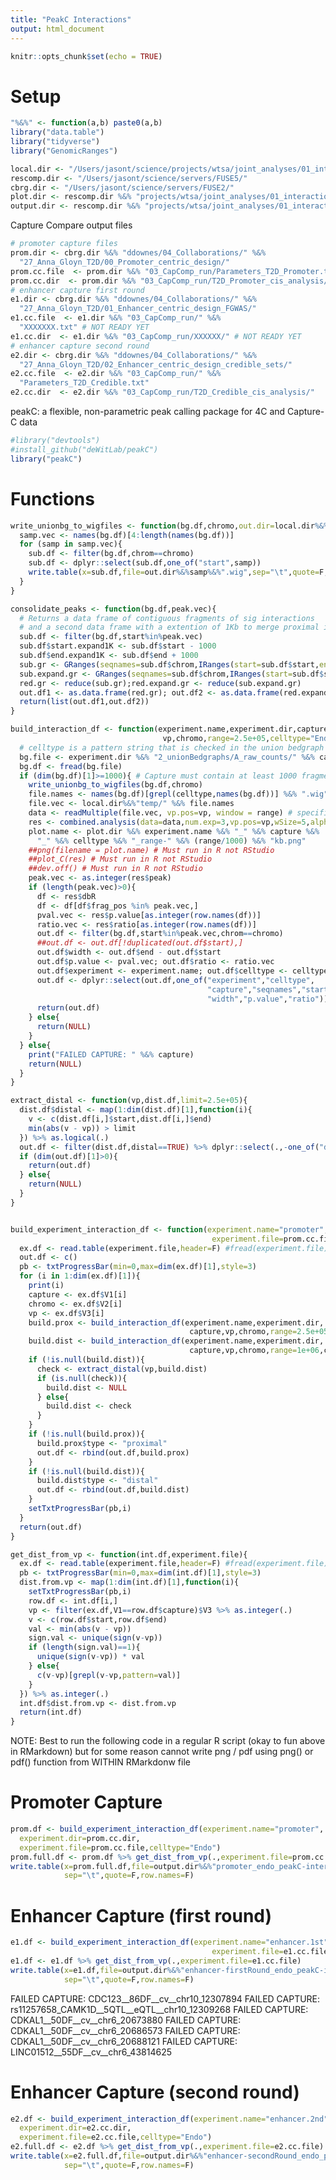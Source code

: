 ```yaml
---
title: "PeakC Interactions"
output: html_document
---
```


```r
knitr::opts_chunk$set(echo = TRUE)
```

# Setup 

```r

"%&%" <- function(a,b) paste0(a,b)
library("data.table")
library("tidyverse")
library("GenomicRanges")

local.dir <- "/Users/jasont/science/projects/wtsa/joint_analyses/01_interaction-mapping/"
rescomp.dir <- "/Users/jasont/science/servers/FUSE5/"
cbrg.dir <- "/Users/jasont/science/servers/FUSE2/"
plot.dir <- rescomp.dir %&% "projects/wtsa/joint_analyses/01_interaction-mapping/peakC_plots/"
output.dir <- rescomp.dir %&% "projects/wtsa/joint_analyses/01_interaction-mapping/peakC_interactions/"

```

Capture Compare output files 

```r
# promoter capture files 
prom.dir <- cbrg.dir %&% "ddownes/04_Collaborations/" %&%
  "27_Anna_Gloyn_T2D/00_Promoter_centric_design/"
prom.cc.file  <- prom.dir %&% "03_CapComp_run/Parameters_T2D_Promoter.txt"
prom.cc.dir  <- prom.dir %&% "03_CapComp_run/T2D_Promoter_cis_analysis/"
# enhancer capture first round  
e1.dir <- cbrg.dir %&% "ddownes/04_Collaborations/" %&%
  "27_Anna_Gloyn_T2D/01_Enhancer_centric_design_FGWAS/"
e1.cc.file  <- e1.dir %&% "03_CapComp_run/" %&%
  "XXXXXXX.txt" # NOT READY YET 
e1.cc.dir  <- e1.dir %&% "03_CapComp_run/XXXXXX/" # NOT READY YET 
# enhancer capture second round  
e2.dir <- cbrg.dir %&% "ddownes/04_Collaborations/" %&%
  "27_Anna_Gloyn_T2D/02_Enhancer_centric_design_credible_sets/"
e2.cc.file  <- e2.dir %&% "03_CapComp_run/" %&%
  "Parameters_T2D_Credible.txt"
e2.cc.dir  <- e2.dir %&% "03_CapComp_run/T2D_Credible_cis_analysis/"

```

peakC: a flexible, non-parametric peak calling package for 4C and Capture-C data

```r
#library("devtools")
#install_github("deWitLab/peakC")
library("peakC")

```


# Functions

```r

write_unionbg_to_wigfiles <- function(bg.df,chromo,out.dir=local.dir%&%"temp/"){
  samp.vec <- names(bg.df)[4:length(names(bg.df))]
  for (samp in samp.vec){
    sub.df <- filter(bg.df,chrom==chromo)
    sub.df <- dplyr::select(sub.df,one_of("start",samp)) 
    write.table(x=sub.df,file=out.dir%&%samp%&%".wig",sep="\t",quote=F,row.names = F,col.names = F)
  }
}

consolidate_peaks <- function(bg.df,peak.vec){
  # Returns a data frame of contiguous fragments of sig interactions 
  # and a second data frame with a extention of 1Kb to merge proximal interaction 
  sub.df <- filter(bg.df,start%in%peak.vec)
  sub.df$start.expand1K <- sub.df$start - 1000
  sub.df$end.expand1K <- sub.df$end + 1000
  sub.gr <- GRanges(seqnames=sub.df$chrom,IRanges(start=sub.df$start,end=sub.df$end))
  sub.expand.gr <- GRanges(seqnames=sub.df$chrom,IRanges(start=sub.df$start.expand1K,end=sub.df$end.expand1K))
  red.gr <- reduce(sub.gr);red.expand.gr <- reduce(sub.expand.gr)
  out.df1 <- as.data.frame(red.gr); out.df2 <- as.data.frame(red.expand.gr)
  return(list(out.df1,out.df2))
}

build_interaction_df <- function(experiment.name,experiment.dir,capture,
                                  vp,chromo,range=2.5e+05,celltype="Endo"){
  # celltype is a pattern string that is checked in the union bedgraph file used for extraction
  bg.file <- experiment.dir %&% "2_unionBedgraphs/A_raw_counts/" %&% capture %&% "_raw.unionbdg"
  bg.df <- fread(bg.file)  
  if (dim(bg.df)[1]>=1000){ # Capture must contain at least 1000 fragments in unionbedgraph 
    write_unionbg_to_wigfiles(bg.df,chromo)
    file.names <- names(bg.df)[grepl(celltype,names(bg.df))] %&% ".wig"
    file.vec <- local.dir%&%"temp/" %&% file.names 
    data <- readMultiple(file.vec, vp.pos=vp, window = range) # specified range 
    res <- combined.analysis(data=data,num.exp=3,vp.pos=vp,wSize=5,alphaFDR=0.05)
    plot.name <- plot.dir %&% experiment.name %&% "_" %&% capture %&% 
      "_" %&% celltype %&% "_range-" %&% (range/1000) %&% "kb.png"
    ##png(filename = plot.name) # Must run in R not RStudio 
    ##plot_C(res) # Must run in R not RStudio
    ##dev.off() # Must run in R not RStudio
    peak.vec <- as.integer(res$peak)
    if (length(peak.vec)>0){
      df <- res$dbR 
      df <- df[df$frag_pos %in% peak.vec,]
      pval.vec <- res$p.value[as.integer(row.names(df))]
      ratio.vec <- res$ratio[as.integer(row.names(df))]
      out.df <- filter(bg.df,start%in%peak.vec,chrom==chromo)
      ##out.df <- out.df[!duplicated(out.df$start),]
      out.df$width <- out.df$end - out.df$start
      out.df$p.value <- pval.vec; out.df$ratio <- ratio.vec
      out.df$experiment <- experiment.name; out.df$celltype <- celltype; out.df$capture <- capture
      out.df <- dplyr::select(out.df,one_of("experiment","celltype",
                                            "capture","seqnames","start","end",
                                            "width","p.value","ratio"))
      return(out.df)   
    } else{
      return(NULL)
    }    
  } else{
    print("FAILED CAPTURE: " %&% capture)
    return(NULL)
  }
}

```


```r

extract_distal <- function(vp,dist.df,limit=2.5e+05){
  dist.df$distal <- map(1:dim(dist.df)[1],function(i){
    v <- c(dist.df[i,]$start,dist.df[i,]$end)
    min(abs(v - vp)) > limit
  }) %>% as.logical(.)
  out.df <- filter(dist.df,distal==TRUE) %>% dplyr::select(.,-one_of("distal"))
  if (dim(out.df)[1]>0){
    return(out.df)    
  } else{
    return(NULL)
  }
}


build_experiment_interaction_df <- function(experiment.name="promoter",experiment.dir=prom.cc.dir,
                                             experiment.file=prom.cc.file,celltype="Endo"){
  ex.df <- read.table(experiment.file,header=F) #fread(experiment.file)
  out.df <- c()
  pb <- txtProgressBar(min=0,max=dim(ex.df)[1],style=3)
  for (i in 1:dim(ex.df)[1]){
    print(i)
    capture <- ex.df$V1[i]
    chromo <- ex.df$V2[i]
    vp <- ex.df$V3[i]
    build.prox <- build_interaction_df(experiment.name,experiment.dir,
                                        capture,vp,chromo,range=2.5e+05,celltype)
    build.dist <- build_interaction_df(experiment.name,experiment.dir,
                                        capture,vp,chromo,range=1e+06,celltype)
    if (!is.null(build.dist)){
      check <- extract_distal(vp,build.dist)
      if (is.null(check)){
        build.dist <- NULL
      } else{
        build.dist <- check
      }      
    }
    if (!is.null(build.prox)){
      build.prox$type <- "proximal"
      out.df <- rbind(out.df,build.prox)
    }
    if (!is.null(build.dist)){
      build.dist$type <- "distal"
      out.df <- rbind(out.df,build.dist)
    }
    setTxtProgressBar(pb,i)
  }
  return(out.df)
}

get_dist_from_vp <- function(int.df,experiment.file){
  ex.df <- read.table(experiment.file,header=F) #fread(experiment.file)
  pb <- txtProgressBar(min=0,max=dim(int.df)[1],style=3)
  dist.from.vp <- map(1:dim(int.df)[1],function(i){
    setTxtProgressBar(pb,i)
    row.df <- int.df[i,]
    vp <- filter(ex.df,V1==row.df$capture)$V3 %>% as.integer(.)
    v <- c(row.df$start,row.df$end)
    val <- min(abs(v - vp))  
    sign.val <- unique(sign(v-vp))
    if (length(sign.val)==1){
      unique(sign(v-vp)) * val
    } else{
      c(v-vp)[grepl(v-vp,pattern=val)]
    }
  }) %>% as.integer(.)
  int.df$dist.from.vp <- dist.from.vp
  return(int.df)
}

```

NOTE: Best to run the following code in a regular R script (okay to fun above in RMarkdown) but for some reason cannot write png / pdf using png() or pdf() function from WITHIN RMarkdonw file 

# Promoter Capture 

```r
prom.df <- build_experiment_interaction_df(experiment.name="promoter",
  experiment.dir=prom.cc.dir,                                 
  experiment.file=prom.cc.file,celltype="Endo")
prom.full.df <- prom.df %>% get_dist_from_vp(.,experiment.file=prom.cc.file)
write.table(x=prom.full.df,file=output.dir%&%"promoter_endo_peakC-interactions.txt",
            sep="\t",quote=F,row.names=F)
```

# Enhancer Capture (first round)

```r
e1.df <- build_experiment_interaction_df(experiment.name="enhancer.1st",experiment.dir=e1.cc.dir,
                                             experiment.file=e1.cc.file,celltype="Endo")
e1.df <- e1.df %>% get_dist_from_vp(.,experiment.file=e1.cc.file)
write.table(x=e1.df,file=output.dir%&%"enhancer-firstRound_endo_peakC-interactions.txt",
            sep="\t",quote=F,row.names=F)
```


FAILED CAPTURE: CDC123__86DF__cv__chr10_12307894
FAILED CAPTURE: rs11257658_CAMK1D__5QTL__eQTL__chr10_12309268
FAILED CAPTURE: CDKAL1__50DF__cv__chr6_20673880
FAILED CAPTURE: CDKAL1__50DF__cv__chr6_20686573
FAILED CAPTURE: CDKAL1__50DF__cv__chr6_20688121
FAILED CAPTURE: LINC01512__55DF__cv__chr6_43814625


# Enhancer Capture (second round)

```r
e2.df <- build_experiment_interaction_df(experiment.name="enhancer.2nd",
  experiment.dir=e2.cc.dir,
  experiment.file=e2.cc.file,celltype="Endo")
e2.full.df <- e2.df %>% get_dist_from_vp(.,experiment.file=e2.cc.file)
write.table(x=e2.full.df,file=output.dir%&%"enhancer-secondRound_endo_peakC-interactions.txt",
            sep="\t",quote=F,row.names=F)
```


